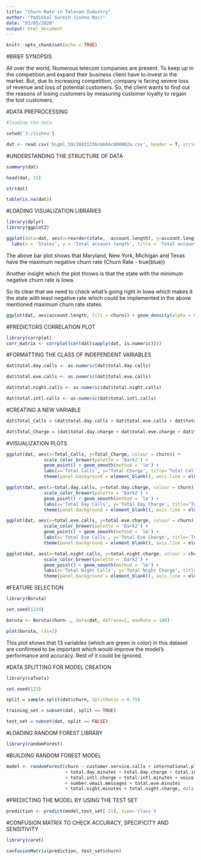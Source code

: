 ---
title: "Churn Rate in Telecom Industry"
author: "Padikkal Suresh Jishnu Nair"
date: "03/05/2020"
output: html_document
---

```{r setup, include=FALSE}
knitr::opts_chunk$set(echo = TRUE)
```

#BRIEF SYNOPSIS

All over the world, Numerous telecom companies are present. 
To keep up in the competition and expand their business client have to invest in the market. But, due to increasing competition, company is facing severe loss of revenue and loss of potential customers. So, the client wants to find out the reasons of losing customers by measuring customer loyalty to regain the lost customers. 

#DATA PREPROCESSING

```{r}

#loading the data

setwd('J:/Jishnu')

dat <- read.csv('bigml_59c28831336c6604c800002a.csv', header = T, stringsAsFactors = T)
```

#UNDERSTANDING THE STRUCTURE OF DATA

```{r}
summary(dat)

head(dat, 15)

str(dat)

table(is.na(dat))
```

#LOADING VISUALIZATION LIBRARIES
```{r}
library(dplyr)
library(ggplot2)
```

```{r}
ggplot(data=dat, aes(x=reorder(state, -account.length), y=account.length, fill=churn)) + geom_bar(stat = 'identity') + theme_bw() +
  labs(x = 'States', y = 'Total account length', title = 'Total accounts and churn rate per state') + theme(axis.text.x = element_text(angle = 90, hjust = 1))
```

The above bar plot shows that Maryland, New York, Michigan and Texas have the maximum negative churn rate (Churn Rate - true(blue))

Another insight which the plot throws is that the state with the minimum negative churn rate is Iowa. 

So its clear that we need to check what's going right in Iowa which makes it the state with least negative rate which could be implemented in the above mentioned maximum churn rate states.


```{r}
ggplot(dat, aes(account.length, fill = churn)) + geom_density(alpha = 0.5) 
```


#PREDICTORS CORRELATION PLOT
```{r}
library(corrplot)
corr_matrix <- corrplot(cor(dat[sapply(dat, is.numeric)]))
```


#FORMATTING THE CLASS OF INDEPENDENT VARIABLES
```{r}
dat$total.day.calls <- as.numeric(dat$total.day.calls)

dat$total.eve.calls <- as.numeric(dat$total.eve.calls)

dat$total.night.calls <- as.numeric(dat$total.night.calls)

dat$total.intl.calls <- as.numeric(dat$total.intl.calls)
```


#CREATING A NEW VARIABLE 
```{r}
dat$Total_Calls = (dat$total.day.calls + dat$total.eve.calls + dat$total.night.calls)

dat$Total_Charge = (dat$total.day.charge + dat$total.eve.charge + dat$total.night.charge)
```


#VISUALIZATION PLOTS 
```{r}
ggplot(dat, aes(x=Total_Calls, y=Total_Charge, colour = churn)) +
              scale_color_brewer(palette = 'Dark2') + 
              geom_point() + geom_smooth(method = 'lm') + 
              labs(x='Total Calls', y='Total Charge', title='Total Calls vs Charge Scatterplot') +
              theme(panel.background = element_blank(), axis.line = element_line(color = 'black'))
```

```{r}
ggplot(dat, aes(x=total.day.calls, y=total.day.charge, colour = churn)) +
              scale_color_brewer(palette = 'Dark2') + 
              geom_point() + geom_smooth(method = 'lm') + 
              labs(x='Total Day Calls', y='Total Day Charge', title='Total Day Calls vs Day Charge Scatterplot') +
              theme(panel.background = element_blank(), axis.line = element_line(color = 'black'))
```

```{r}
ggplot(dat, aes(x=total.eve.calls, y=total.eve.charge, colour = churn)) +
              scale_color_brewer(palette = 'Dark2') + 
              geom_point() + geom_smooth(method = 'lm') + 
              labs(x='Total Eve Calls', y='Total Eve Charge', title='Total Eve Calls vs Eve Charge Scatterplot') +
              theme(panel.background = element_blank(), axis.line = element_line(color = 'black'))
```

```{r}
ggplot(dat, aes(x=total.night.calls, y=total.night.charge, colour = churn)) +
              scale_color_brewer(palette = 'Dark2') + 
              geom_point() + geom_smooth(method = 'lm') + 
              labs(x='Total Night Calls', y='Total Night Charge', title='Total Night Calls vs Night Charge Scatterplot') +
              theme(panel.background = element_blank(), axis.line = element_line(color = 'black'))
```


#FEATURE SELECTION
```{r}
library(Boruta)

set.seed(1234)

boruta <- Boruta(churn~., data=dat, doTrace=2, maxRuns = 100)

plot(boruta, las=2)
```

This plot shows that 13 variables (which are green in color) in this dataset are confirmed to be important which would improve the model's performance and accuracy. Rest of it could be ignored.


#DATA SPLITTING FOR MODEL CREATION
```{r}
library(caTools)

set.seed(123)

split = sample.split(dat$churn, SplitRatio = 0.75)

training_set = subset(dat, split == TRUE)

test_set = subset(dat, split == FALSE)
```


#LOADING RANDOM FOREST LIBRARY 
```{r}
library(randomForest)
```


#BUILDING RANDOM FOREST MODEL
```{r}
model <- randomForest(churn ~ customer.service.calls + international.plan
                      + total.day.minutes + total.day.charge + total.intl.calls
                      + total.intl.charge + total.intl.minutes + voice.mail.plan
                      + number.vmail.messages + total.eve.minutes                                     + total.eve.charge
                      + total.night.minutes + total.night.charge, data =                              training_set)
```


#PREDICTING THE MODEL BY USING THE TEST SET
```{r}
prediction <- predict(model,test_set[-21], type='class')
```


#CONFUSION MATRIX TO CHECK ACCURACY, SPECIFICITY AND SENSITIVITY
```{r}
library(caret)

confusionMatrix(prediction, test_set$churn)
```

